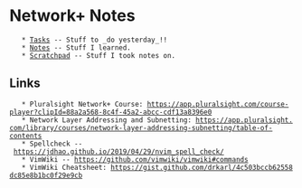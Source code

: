 = Network+ Notes =
	* [[Tasks]] -- Stuff to _do yesterday_!!
	* [[Notes]] -- Stuff I learned.
	* [[Scratchpad]] -- Stuff I took notes on.

== Links ==
	* Pluralsight Network+ Course: https://app.pluralsight.com/course-player?clipId=88a2a568-8c4f-45a2-abcc-cdf13a8396e0
    * Network Layer Addressing and Subnetting: https://app.pluralsight.com/library/courses/network-layer-addressing-subnetting/table-of-contents
	* Spellcheck -- https://jdhao.github.io/2019/04/29/nvim_spell_check/ 
	* VimWiki -- https://github.com/vimwiki/vimwiki#commands 
    * VimWiki Cheatsheet: https://gist.github.com/drkarl/4c503bccb62558dc85e8b1bc0f29e9cb

